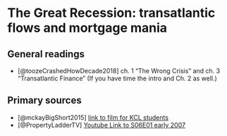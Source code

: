 # The Great Recession: transatlantic flows and mortgage mania

## General readings

+ [@toozeCrashedHowDecade2018] ch. 1 "The Wrong Crisis" and ch. 3 "Transatlantic Finance" (If you have time the intro and Ch. 2 as well.)

## Primary sources

<!-- + Not totally sure yet -->
<!-- + Property Ladder season 6 -->
<!-- + Brookings Hamilton project vs IMF or BIS report? -->
+ [@mckayBigShort2015] [link to film for KCL students](https://kcl.kanopy.com/video/big-short)
+ [@PropertyLadderTV] [Youtube Link to S06E01 early 2007](https://www.youtube.com/watch?v=FL3TBs1yKG4)